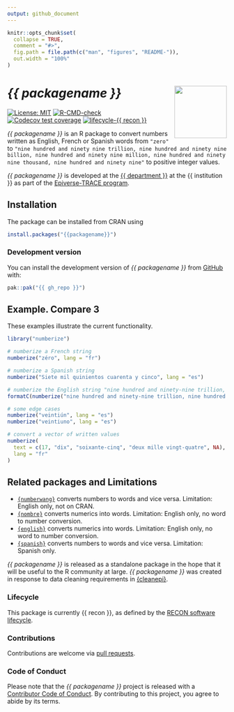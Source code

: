 ```yaml
---
output: github_document
---
```


<!-- README.md is generated from README.Rmd. Please edit that file. -->
<!-- The code to render this README is stored in .github/workflows/render-readme.yaml -->
<!-- Variables marked with double curly braces will be transformed beforehand: -->
<!-- `packagename` is extracted from the DESCRIPTION file -->
<!-- `gh_repo` is extracted via a special environment variable in GitHub Actions -->


```r
knitr::opts_chunk$set(
  collapse = TRUE,
  comment = "#>",
  fig.path = file.path(c("man", "figures", "README-")),
  out.width = "100%"
)
```

# _{{ packagename }}_ <img src="man/figures/logo.svg" align="right" width="120" />

<!-- badges: start -->
[![License: MIT](https://img.shields.io/badge/License-MIT-yellow.svg)](https://opensource.org/license/mit)
[![R-CMD-check](https://github.com/{{ gh_repo }}/actions/workflows/R-CMD-check.yaml/badge.svg)](https://github.com/{{ gh_repo }}/actions/workflows/R-CMD-check.yaml)
[![Codecov test coverage](https://codecov.io/gh/{{ gh_repo }}/branch/main/graph/badge.svg)](https://app.codecov.io/gh/{{ gh_repo }}?branch=main)
[![lifecycle-{{ recon }}](https://www.reconverse.org/images/badge-{{ recon }}.svg)](https://www.reconverse.org/lifecycle.html#{{ recon }})
<!-- [![CRAN status](https://www.r-pkg.org/badges/version/{{ packagename }})](https://CRAN.R-project.org/package={{ packagename }}) -->

<!-- badges: end -->

_{{ packagename }}_ is an R package to convert numbers written as English, French or Spanish words from `"zero"` to `"nine hundred and ninety nine trillion, nine hundred and ninety nine billion, nine hundred and ninety nine million, nine hundred and ninety nine thousand, nine hundred and ninety nine"` to positive integer values.

<!-- This sentence is optional and can be removed -->
_{{ packagename }}_ is developed at the [{{ department }}]({{ department_url }}) at the {{ institution }} as part of the [Epiverse-TRACE program](https://data.org/initiatives/epiverse/).


## Installation

The package can be installed from CRAN using

```r
install.packages("{{packagename}}")
```

### Development version

You can install the development version of _{{ packagename }}_ from
[GitHub](https://github.com/) with:

```r
pak::pak("{{ gh_repo }}")
```

## Example. Compare 3

These examples illustrate the current functionality.

```r
library("numberize")

# numberize a French string
numberize("zéro", lang = "fr")

# numberize a Spanish string
numberize("Siete mil quinientos cuarenta y cinco", lang = "es")

# numberize the English string "nine hundred and ninety-nine trillion, nine hundred and ninety-nine billion, nine hundred and ninety-nine million, nine hundred and ninety-nine thousand, nine hundred and ninety-nine" # nolint: line_length_linter.
formatC(numberize("nine hundred and ninety-nine trillion, nine hundred and ninety-nine billion, nine hundred and ninety-nine million, nine hundred and ninety-nine thousand, nine hundred and ninety-nine"), big.mark = ",", format = "fg") # nolint: line_length_linter.

# some edge cases
numberize("veintiún", lang = "es")
numberize("veintiuno", lang = "es")

# convert a vector of written values
numberize(
  text = c(17, "dix", "soixante-cinq", "deux mille vingt-quatre", NA),
  lang = "fr"
)
```

## Related packages and Limitations
- [`{numberwang}`](https://github.com/coolbutuseless/numberwang) converts numbers to words and vice versa. Limitation: English only, not on CRAN.
- [`{nombre}`](https://CRAN.R-project.org/package=nombre) converts numerics into words. Limitation: English only, no word to number conversion.
- [`{english}`](https://CRAN.R-project.org/package=english) converts numerics into words. Limitation: English only, no word to number conversion.
- [`{spanish}`](https://CRAN.R-project.org/package=spanish) converts numbers to words and vice versa. Limitation: Spanish only.

_{{ packagename }}_ is released as a standalone package in the hope that it will be useful to the R community at large. _{{ packagename }}_ was created in response to data cleaning requirements in [{cleanepi}](https://github.com/epiverse-trace/cleanepi).

### Lifecycle

This package is currently {{ recon }}, as defined by the [RECON software
lifecycle](https://www.reconverse.org/lifecycle.html).

### Contributions

Contributions are welcome via [pull requests](https://github.com/{{ gh_repo }}/pulls).

### Code of Conduct

Please note that the _{{ packagename }}_ project is released with a 
[Contributor Code of Conduct](https://github.com/epiverse-trace/.github/blob/main/CODE_OF_CONDUCT.md).
By contributing to this project, you agree to abide by its terms.
